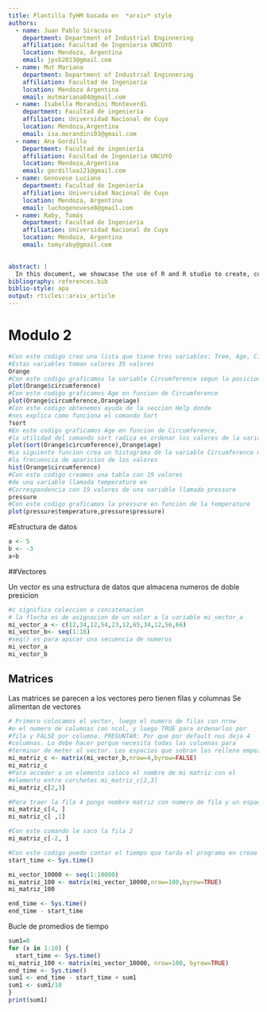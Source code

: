 ```yaml
---
title: Plantilla TyHM basada en  *arxiv* style
authors:
  - name: Juan Pablo Siracusa
    department: Department of Industrial Enginnering
    affiliation: Facultad de Ingenieria UNCUYO
    location: Mendoza, Argentina
    email: jpsb2013@gmail.com
  - name: Mut Mariana
    department: Department of Industrial Enginnering
    affiliation: Facultad de Ingeniería 
    location: Mendoza Argentina
    email: mutmariana04@gmail.com
  - name: Isabella Morandini Monteverdi
    department: Facultad de ingeniería
    affiliation: Universidad Nacional de Cuyo
    location: Mendoza,Argentina
    email: isa.morandini03@gmail.com
  - name: Ana Gordillo
    Department: Facultad de ingeniería
    affiliation: Facultad de Ingenieria UNCUYO
    location: Mendoza,Argentina
    email: gordilloa121@gmail.com
  - name: Genovese Luciano
    department: Facultad de Ingeniería
    affiliation: Universidad Nacional de Cuyo
    location: Mendoza, Argentina
    email: luchogenovese8@gmail.com
  - name: Raby, Tomás
    department: Facultad de Ingeniería
    affiliation: Universidad Nacional de Cuyo
    location: Mendoza, Argentina
    email: tomyraby@gmail.com
    

abstract: |
  In this document, we showcase the use of R and R studio to create, compile and run multiple file formats, such as LaTeX and MarkDown. We go over the basic commands, plotting functions, creation and management of vectors and matrices and finally, how to use "for" commands. This is accomplished by explaining the code and then showcasing an example of its use.
bibliography: references.bib
biblio-style: apa
output: rticles::arxiv_article
---
```


# Modulo 2
```r
#Con este codigo creo una lista que tiene tres variables: Tree, Age, Circumference. 
#Estas variables toman valores 35 valores
Orange
#Con este codigo graficamos la variable Circumference segun la posicion que ocupa en la tabla
plot(Orange$circumference)
#Con este codigo graficamos Age en funcion de Circumference
plot(Orange$circumference,Orange$age)
#Con este codigo obtenemos ayuda de la seccion Help donde 
#nos explica como funciona el comando Sort
?sort
#En este codigo graficamos Age en funcion de Circumference, 
#la utilidad del comando sort radica en ordenar los valores de la variable Circumference
plot(sort(Orange$circumference),Orange$age)
#La siguiente funcion crea un histograma de la variable Circumference mostrando 
#la frecuencia de aparicion de los valores
hist(Orange$circumference)
#Con este codigo creamos una tabla con 19 valores 
#de una variable llamada temperature en 
#Correspondencia con 19 valores de una variable llamada pressure
pressure
#Con este codigo graficamos la pressure en funcion de la temperature 
plot(pressure$temperature,pressure$pressure)
```

#Estructura de datos

```r
a <- 5
b <- -3
a+b
```
##Vectores

Un vector es una estructura de datos que almacena numeros de doble presicion

```r
#c significa coleccion o concatenacion
# la flecha es de asignacion de un valor a la variable mi_vector_a
mi_vector_a <- c(12,34,12,54,23,12,65,34,12,56,66)
mi_vector_b<- seq(1:16)
#seq() es para apicar una secuencia de numeros
mi_vector_a
mi_vector_b
```
## Matrices
Las matrices se parecen a los vectores pero tienen filas y columnas
Se alimentan de vectores

```r
# Primero colocamos el vector, luego el numero de filas con nrow 
#o el numero de columnas con ncol, y luego TRUE para ordenarlos por 
#fila y FALSE por columna. PREGUNTAR: Por que por default nos deja 4 
#columnas. Lo debe hacer porque necesita todas las columnas para 
#terminar de meter al vector. Los espacios que sobran los rellena empezando de nuevo
mi_matriz_c <- matrix(mi_vector_b,nrow=4,byrow=FALSE)
mi_matriz_c
#Para acceder a un elemento coloco el nombre de mi matriz con el 
#elemento entre corchetes mi_matriz_c[2,3]
mi_matriz_c[2,3]
```

```r
#Para traer la fila 4 pongo nombre matriz con numero de fila y un espacio (vacio) en la columna
mi_matriz_c[4, ]
mi_matriz_c[ ,1]
```

```r
#Con este comando le saco la fila 2 
mi_matriz_c[-2, ]
```

```r
#Con este codigo puedo contar el tiempo que tarda el programa en creae mi matriz de 100x100 
start_time <- Sys.time()

mi_vector_10000 <- seq(1:10000)
mi_matriz_100 <- matrix(mi_vector_10000,nrow=100,byrow=TRUE)
mi_matriz_100

end_time <- Sys.time()
end_time - start_time
```
Bucle de promedios de tiempo
```r
sum1=0
for (x in 1:10) {
  start_time <- Sys.time()
mi_matriz_100 <- matrix(mi_vector_10000, nrow=100, byrow=TRUE)
end_time <- Sys.time()
sum1 <- end_time - start_time + sum1
sum1 <- sum1/10
}
print(sum1)
```

